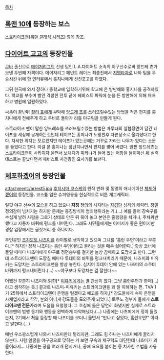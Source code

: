 [[목차]]
== [[록맨 10]]에 등장하는 보스 == 
[[스트라이크맨(록맨 클래식 시리즈)]] 항목 참조.

== [[다이어트 고고]]의 등장인물 ==
[[쿠바]] 출신으로 [[메이저리그]]의 신생 팀인 L.A.다이어트 소속의 야구선수로써 앙드레 쵸가 보낸 두번째 자객이다. 메이저리그 페넌트 레이스 최종전에서 [[지명타자]]로 나와 팀을 우승시킨 뒤에 한 인터뷰에서 홍지나에게 선전포고를 하였다.

그뒤 한국에 와서 장하다 중학교에 입학하기위해 학교에 온 방만해와 홍지나를 공격하였다. 학교를 부수며 벌인 격렬한 전투 끝에 헤비스트 파워에 눈을 뜬 방만해에 의해 패배하고 병원에 입원하였다. 

싸움이 끝난뒤 [[촬리 표]]에게 부탁해 [[앙드레 쵸]]를 쓰러뜨릴수있는 방법을 적은 편지를 홍지나에게 전해주게 하고 쿠바로 돌아가 리틀 야구팀을 만들게 된다.

스트라이크 맨이 말한 앙드레쵸를 쓰러뜨릴수있는 방법은 마루타의 실험장면이 담긴 테이프를 세상에 공개하는것인데 테이프는 홍지나가 도망친후 다른장소로 옮겨졌다고 한다. 자세한 위치는 모르겠지만 테이프가 있는곳에는 거꾸로 자라는 나무가 있다는 소문을 들었다고 한다. 이걸 본 홍지나는 장난치냐면서 편지를 찢어 버렸다. 한편 앙드레쵸는 스트라이크맨이 사라지자 울면서 보채다가 피라냐가 들어 있는 어항을 들이마신 뒤 실력테스트는 끝났다면서 헤비스트 사천왕인 요시키를 보낸다.

== [[체포하겠어]]의 등장인물 ==
attachment:/arrest5.jpg
[[후지시마 코스케]]의 원작 만화 및 동명의 애니메이션 [[체포하겠어]]의 등장인물. 코스튬 입은 슈퍼영웅을 현실적으로 비튼 개그캐릭터.

얼핏 야구 선수의 모습을 하고 있으나 '''자칭''' 정의의 사자라는 [[자경단]] 성격의 캐릭터. 정말 정의감이 넘치기는 하지만 문제는 응징방식이 범죄행위라는 거.(...) 예를 들어 강속구를 수십개 날려 사람을 그로기 상태로 만든 뒤 묶어 놓고 본인은 줄행랑을 치거나, 주차위반 했다고 자동차 바퀴에 펑크를 내버린다. 그래도 시민들에게는 이미지가 좋은 편이지만 경찰 입장에서는 골칫거리 중 하나이다.

주인공인 [[츠지모토 나츠미]]를 라이벌로 생각하고 있으며 그녀를 '홈런 우먼'이라고 부른다.[* 하지만 정작 나츠미는 홈런 우먼이라고 불리는 것을 매우 싫어한다.] 항상 코너에 몰릴 때마다 나츠미에게 야구로 정면승부를 걸지만 늘상 참패하고 도망치고 만다. 그런데 스트라이크맨이 도망칠 때마다 투데이의 바퀴를 펑크내버리기 때문에, 나츠미와 미유키는 도망치는 스트라이크맨을 항상 놓친다. 심지어 투데이 안에 있는 나츠미의 스쿠터 바퀴까지 펑크내버린다.(...) ~~야구보다 도망치는 걸 잘한다~~

어쨌건 꾸준히 나츠미와 얽힌[* [[코바야카와 미유키|미유키]]에게는 별 관심이 없다. 그냥 홈런우먼과 한패(...)라고 생각하는 듯.] 결과로 나츠미-미유키는 스트라이크맨을 꽤 잘 이해하는 편. TVA 1기 25화에서 스트라이크맨이 은행을 털겠다고 예고를 하자,[* 강도들에게 속아 은행을 사채업자라고 착각, 본의 아니게 강도들을 도와주게 되었다.] 토쿠노 경부가 둘에게 '''스트라이크맨 전문가'''라며 도움을 요청했다. 그 호칭에 둘은 당연히 화냈지만 실제로 스트라이크맨의 범행 동기와 행동을 완벽하게 파악해냈다.(...) 나중에는 나츠미에게 정이 들었는지, 2기에서 처음 등장할 때 나츠미를 보더니 울면서 "만나고 싶었다, 홈런우먼!" 이라고 말한다.(...)

매번 우스꽝스럽게 나와서 나츠미한테 털리지만, 그래도 힘 하나는 나츠미에게 꿀리지 않는다. 사람 얼굴을 야구공으로 맞히는 거 보면 구속과 제구력도 대단한데 나츠미가 괴물이라서... 나중에는 공을 여러개 던지거나, 공에 요요를 붙이는 등 치사한 수법을 사용한다.
